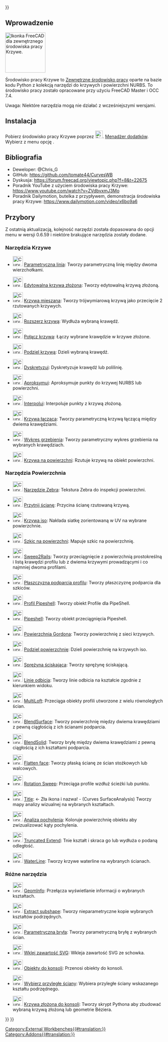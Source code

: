 <languages/>
{{UnfinishedDocu{{#translation:}}}}


<span id="Introduction"></span>
==Wprowadzenie==

[[Image:Curves_workbench_icon.svg|thumb|128px|Ikonka FreeCAD dla zewnętrznego środowiska pracy Krzywe.]]
{{TOCright}}

Środowisko pracy Krzywe to [[External_workbenches/pl|Zewnętrzne środowisko pracy]] oparte na bazie kodu Python z kolekcją narzędzi do krzywych i powierzchni NURBS. To środowisko pracy zostało opracowane przy użyciu FreeCAD Master i OCC 7.4.

Uwaga: Niektóre narzędzia mogą nie działać z wcześniejszymi wersjami.

<span id="Installation"></span>
==Instalacja==

Pobierz środowisko pracy Krzywe poprzez [[Image:Std_AddonMgr.svg|24px|link=Std_AddonMgr/pl]]. [[Std_AddonMgr/pl|Menadżer dodatków]]. Wybierz z menu opcję {{MenuCommand|Przybory → Menadżer dodatków}}.

<span id="References"></span>
==Bibliografia==

* Deweloper: @Chris_G
* GitHub: https://github.com/tomate44/CurvesWB
* Dyskusja: https://forum.freecad.org/viewtopic.php?f=8&t=22675
* Poradnik YouTube z użyciem środowiska pracy Krzywe: https://www.youtube.com/watch?v=ZVdbvxmJ3Mo
* Poradnik Dailymotion, butelka z przypływem, demonstracja środowiska pracy Krzywe: https://www.dailymotion.com/video/x6bo9a6

<span id="Tools"></span>
==Przybory==

Z ostatnią aktualizacją, kolejność narzędzi została dopasowana do opcji menu w wersji 0.6.59 i niektóre brakujące narzędzia zostały dodane.

<span id="Curve_tools"></span>
===Narzędzia Krzywe===

* [[Image:Curves_Line.svg|32px]] [[Curves_Line/pl|Parametryczna linia]]: Tworzy parametryczną linię między dwoma wierzchołkami.

* [[Image:Curves_EditableSpline.svg|32px]] [[Curves_EditableSpline/pl|Edytowalna krzywa złożona]]: Tworzy edytowalną krzywą złożoną.

* [[Image:Curves_MixedCurve.svg|32px]] [[Curves_MixedCurve/pl|Krzywa mieszana]]: Tworzy trójwymiarową krzywą jako przecięcie 2 rzutowanych krzywych.

* [[Image:Curves_ExtendCurve.svg|32px]] [[Curves_ExtendCurve/pl|Rozszerz krzywą]]: Wydłuża wybraną krawędź.

* [[Image:Curves_JoinCurve.svg|32px]] [[Curves_JoinCurve/pl|Połącz krzywą]]: Łączy wybrane krawędzie w krzywe złożone.

* [[Image:Curves_SplitCurve.svg|32px]] [[Curves_SplitCurve/pl|Podziel krzywą]]: Dzieli wybraną krawędź.

* [[Image:Curves_Discretize.svg|32px]] [[Curves_Discretize/pl|Dyskretyzuj]]: Dyskretyzuje krawędź lub polilinię.

* [[Image:Curves_Approximate.svg|32px]] [[Curves_Approximate/pl|Aproksymuj]]: Aproksymuje punkty do krzywej NURBS lub powierzchni.

* [[Image:Curves_Interpolate.svg|32px]] [[Curves_Interpolate/pl|Interpoluj]]: Interpoluje punkty z krzywą złożoną.

* [[Image:Curves_ParametricBlendCurve.svg|32px]] [[Curves_ParametricBlendCurve/pl|Krzywa łącząca]]: Tworzy parametryczną krzywą łączącą między dwiema krawędziami.

* [[Image:Curves_ParametricComb.svg|32px]] [[Curves_ParametricComb/pl|Wykres grzebienia]]: Tworzy parametryczny wykres grzebienia na wybranych krawędziach.

* [[Image:Curves_CurveOnSurface.svg|32px]] [[Curves_CurveOnSurface/pl|Krzywa na powierzchni]]: Rzutuje krzywą na obiekt powierzchni.

<span id="Surface_tools"></span>
===Narzędzia Powierzchnia===

* [[Image:Curves_ZebraTool.svg|32px]] [[Curves_ZebraTool/pl|Narzędzie Zebra]]: Tekstura Zebra do inspekcji powierzchni.

* [[Image:Curves_TrimFace.svg|32px]] [[Curves_TrimFace/pl|Przytnij ścianę]]: Przycina ścianę rzutowaną krzywą.

* [[Image:Curves_IsoCurve.svg|32px]] [[Curves_IsoCurve/pl|Krzywa iso]]: Nakłada siatkę zorientowaną w UV na wybrane powierzchnie.

* [[Image:Curves_SketchOnSurface.svg|32px]] [[Curves_SketchOnSurface/pl|Szkic na powierzchni]]: Mapuje szkic na powierzchnię.

* [[Image:Curves_Sweep2Rails.svg|32px]] [[Curves_Sweep2Rails/pl|Sweep2Rails]]: Tworzy przeciągnięcie z powierzchnią prostokreślną i listą krawędzi profilu lub z dwiema krzywymi prowadzącymi i co najmniej dwoma profilami. 

* [[Image:Curves_ProfileSupport.svg|32px]] [[Curves_ProfileSupport/pl|Płaszczyzna podparcia profilu]]: Tworzy płaszczyznę podparcia dla szkiców.

* [[Image:Curves_PipeshellProfile.svg|32px]] [[Curves_PipeshellProfile/pl|Profil Pipeshell]]: Tworzy obiekt Profile dla PipeShell.

* [[Image:Curves_Pipeshell.svg|32px]] [[Curves_Pipeshell/pl|Pipeshell]]: Tworzy obiekt przeciągnięcia Pipeshell.

* [[Image:Curves_GordonSurface.svg|32px]] [[Curves_GordonSurface/pl|Powierzchnia Gordona]]: Tworzy powierzchnię z sieci krzywych.

* [[Image:Curves_SegmentSurface.svg|32px]] [[Curves_SegmentSurface/pl|Podziel powierzchnię]]: Dzieli powierzchnię na krzywych iso.

* [[Image:Curves_CompressionSpring.svg|32px]] [[Curves_CompressionSpring/pl|Sprężyna ściskająca]]: Tworzy sprężynę ściskającą.

* [[Image:Curves_ReflectLines.svg|32px]] [[Curves_ReflectLines/pl|Linie odbicia]]: Tworzy linie odbicia na kształcie zgodnie z kierunkiem widoku.

* [[Image:Curves_MultiLoft.svg|32px]] [[Curves_MultiLoft/pl|MultiLoft]]: Przeciąga obiekty profili utworzone z wielu równoległych ścian.

* [[Image:Curves_BlendSurf2.svg|32px]] [[Curves_BlendSurf2/pl|BlendSurface]]: Tworzy powierzchnię między dwiema krawędziami z pewną ciągłością z ich ścianami podparcia.

* [[Image:Curves_BlendSolid.svg|32px]] [[Curves_BlendSolid/pl|BlendSolid]]: Tworzy bryłę między dwiema krawędziami z pewną ciągłością z ich kształtami podparcia.

* [[Image:Curves_FlattenFace.svg|32px]] [[Curves_FlattenFace/pl|Flatten face]]: Tworzy płaską ścianę ze ścian stożkowych lub walcowych.

* [[Image:Curves_RotationSweep.svg|32px]] [[Curves_RotationSweep/pl|Rotation Sweep]]: Przeciąga profile wzdłuż ścieżki lub punktu.

* [[Image:Curves_ZebraTool.svg|32px]] [[Curves_SurfaceAnalysis/pl|Title]]: <- Zła ikona i nazwa! - (Curves SurfaceAnalysis) Tworzy mapy analizy wizualnej na wybranych kształtach.

* [[Image:Curves_DraftAnalysis.svg|32px]] [[Curves_DraftAnalysis/pl|Analiza pochylenia]]: Koloruje powierzchnię obiektu aby zwizualizować kąty pochylenia.

* [[Image:Curves_TruncateExtend.svg|32px]] [[Curves_TruncateExtend/pl|Truncated Extend]]: Tnie kształt i skraca go lub wydłuża o podaną odległość.

* [[Image:Curves_WaterlineCurves.svg|32px]] [[Curves_WaterlineCurves/pl|WaterLine]]: Tworzy krzywe waterline na wybranych ścianach.

<span id="Miscellaneous_tools"></span>
===Różne narzędzia===

* [[Image:Curves_GeomInfo.svg|32px]] [[Curves_GeomInfo/pl|GeomInfo]]: Przełącza wyświetlanie informacji o wybranych kształtach.

* [[Image:Curves_ExtractSubshape.svg|32px]] [[Curves_ExtractSubshape/pl|Extract subshape]]: Tworzy nieparametryczne kopie wybranych kształtów podrzędnych.

* [[Image:Curves_ParametricSolid.svg|32px]] [[Curves_ParametricSolid/pl|Parametryczna bryła]]: Tworzy parametryczną bryłę z wybranych ścian.

* [[Image:Curves_PasteSVG.svg|32px]] [[Curves_PasteSVG/pl|Wklej zawartość SVG]]: Wkleja zawartość SVG ze schowka.

* [[Image:Curves_ToConsole.svg|32px]] [[Curves_ToConsole/pl|Obiekty do konsoli]]: Przenosi obiekty do konsoli.

* [[Image:Curves_AdjacentFaces.svg|32px]] [[Curves_AdjacentFaces/pl|Wybierz przyległe ściany]]: Wybiera przyległe ściany wskazanego kształtu podrzędnego.

* [[Image:Curves_BSplineToConsole.svg|32px]] [[Curves_BSplineToConsole/pl|Krzywa złożona do konsoli]]: Tworzy skrypt Pythona aby zbudować wybraną krzywą złożoną lub geometrie Béziera.


{{Curves Tools navi{{#translation:}}}}
{{Userdocnavi{{#translation:}}}}
[[Category:External Workbenches{{#translation:}}]]
[[Category:Addons{{#translation:}}]]